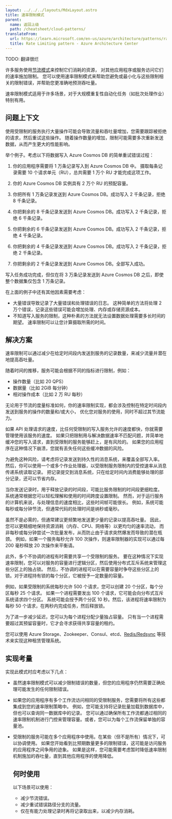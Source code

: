 ```yaml
---
layout: ../../../layouts/MdxLayout.astro
title: 速率限制模式
parent:
  name: 返回上级
  path: /cheatsheet/cloud-patterns/
translateFrom:
  url: https://learn.microsoft.com/en-us/azure/architecture/patterns/rate-limiting-pattern
  title: Rate Limiting pattern - Azure Architecture Center
---
```


TODO: 翻译很烂

许多服务使用[节流模式](/cheatsheet/cloud-patterns/throttling)来控制它们消耗的资源，
对其他应用程序或服务访问它们的速率施加限制。
您可以使用速率限制模式来帮助您避免或最小化与这些限制相关的限制错误，并帮助您更准确地预测吞吐量。

速率限制模式适用于许多场景，对于大规模重复性自动化任务（如批次处理作业）特别有用。

## 问题上下文

使用受限制的服务执行大量操作可能会导致流量和吞吐量增加，您需要跟踪被拒绝的请求，然后重试这些操作。
随着操作数量的增加，限制可能需要多次重新发送数据，从而产生更大的性能影响。

举个例子。考虑以下将数据写入 Azure Cosmos DB 的简单重试错误过程：

1. 你的应用程序需要将 1 万条记录写入到 Azure Cosmos DB 中。
   摄取每条记录需要 10 个请求单元（RU），总共需要 1 万个 RU 才能完成这项工作。

2. 你的 Azure Cosmos DB 实例具有 2 万个 RU 的预配容量。

3. 你把所有 1 万条记录发送到 Azure Cosmos DB。成功写入 2 千条记录，拒绝 8 千条记录。

4. 你把剩余的 8 千条记录发送到 Azure Cosmos DB。成功写入 2 千条记录，拒绝 6 千条记录。

5. 你把剩余的 6 千条记录发送到 Azure Cosmos DB。成功写入 2 千条记录，拒绝 4 千条记录。

6. 你把剩余的 4 千条记录发送到 Azure Cosmos DB。成功写入 2 千条记录，拒绝 2 千条记录。

7. 你把剩余的 2 千条记录发送到 Azure Cosmos DB。全部写入成功。

写入任务成功完成，但仅在将 3 万条记录发送到 Azure Cosmos DB 之后，即使整个数据集仅包含 1 万条记录。

在上面的例子中还有其他因素需要考虑：

- 大量错误导致记录了大量错误和处理错误的日志。
  这种简单的方法将处理 2 万个错误，记录这些错误可能会增加处理、内存或存储资源成本。
- 不知道写入服务的限制，这种朴素的方法就无法设置数据处理需要多长时间的期望。
  速率限制可以让您计算摄取所需的时间。

## 解决方案

速率限制可以通过减少在给定时间段内发送到服务的记录数量，来减少流量并潜在地提高吞吐量。

随着时间的推移，服务可能会根据不同的指标进行限制，例如：

- 操作数量（比如 20 QPS）
- 数据量（比如 2GiB 每分钟）
- 相对操作成本（比如 2 万 RU 每秒）

无论用于节流的度量标准如何，你的速率限制实现，都会涉及控制在特定时间段内发送到服务的操作的数量和/或大小，
优化您对服务的使用，同时不超过其节流能力。

如果 API 处理请求的速度，比任何受限制的写入服务允许的速度都快，你就需要管理使用该服务的速度。
如果只把限制用与解决数据速率不匹配问题，并简单地缓冲您的写入请求，直到受限制的服务能够赶上，是有风险的。
如果您的应用程序在这种情况下崩溃，您就有丢失任何这些缓冲数据的风险。

为避免这种风险，请考虑将记录发送到持久性的消息系统，来覆盖全部写入率。
然后，你可以使用一个或多个作业处理器，以受限制服务限制内的受控速率从消息传递系统读取记录。
把记录提交到消息系统，只在给定时间内消费能够处理的部分记录，还可以节省内存。

当你发送记录时，用于释放记录的时间段，可能比服务限制的时间段更细粒度。
系统通常根据您可以轻松理解和使用的时间跨度设置限制。
然而，对于运行服务的计算机来说，与处理信息的速度相比，这些时间帧可能很长。
例如，系统可能每秒或每分钟节流，但通常代码的处理时间是纳秒或毫秒。

虽然不是必需的，但通常建议更频繁地发送更少量的记录以提高吞吐量。
因此，您可以更精细地保持资源消耗（内存、CPU、网络等）以更均匀的速率流动，
而非每秒或每分钟尝试一次批量发布，从而防止由于请求突然爆发而导致的潜在瓶颈。
例如，如果一个服务每秒允许 100 次操作，则速率限制器的实现可以通过每 200 毫秒释放 20 次操作来平衡请。

此外，多个不协调的进程有时需要共享一个受限制的服务。
要在这种情况下实现速率限制，您可以对服务的容量进行逻辑分区，然后使用分布式互斥系统来管理这些分区上的独占锁。
然后，不协调的进程可以在需要容量时争夺这些分区上的锁。对于进程持有锁的每个分区，它被授予一定数量的容量。

例如，如果受限制的系统每秒允许 500 个请求，您可以创建 20 个分区，每个分区每秒 25 个请求。
如果一个进程需要发出 100 个请求，它可能会向分布式互斥系统请求四个分区。
系统可能会授予两个分区 10 秒。然后，该进程将速率限制为每秒 50 个请求，在两秒内完成任务，然后释放锁。

为了进一步减少延迟，您可以为每个进程分配少量独占容量。
只有当一个进程需要超过其预留容量时，它才会寻求获得共享容量的租约。

您可以使用 Azure Storage、Zookeeper、Consul、etcd、[Redis/Redsync](https://github.com/go-redsync/redsync)
等技术来实现这种租赁管理系统。

## 实现考量

实现此模式时应考虑以下几点：

- 虽然速率限制模式可以减少限制错误的数量，但您的应用程序仍然需要正确处理可能发生的任何限制错误。

- 如果您的应用程序有多个工作流访问相同的受限制服务，您需要将所有这些都集成到您的速率限制策略中。
  例如，您可能支持将记录批量加载到数据库中，但也可以查询同一数据库中的记录。
  您可以通过确保所有工作流都通过相同的速率限制机制进行门控来管理容量。或者，您可以为每个工作流保留单独的容量池。

- 受限制的服务可能在多个应用程序中使用。在某些（但不是所有）情况下，可以协调使用。
  如果您开始看到比预期数量更多的限制错误，这可能是访问服务的应用程序之间争用的迹象。
  如果是这样，您可能需要考虑暂时降低速率限制机制施加的吞吐量，直到其他应用程序的使用降低。

  ## 何时使用

  以下场景可以使用：

  - 减少节流错误。
  - 减少重试错误路径分支的流量。
  - 仅在有能力处理记录时再将记录取出来，以减少内存消耗。
